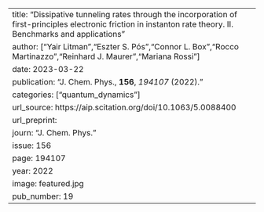 ---
title: "Dissipative tunneling rates through the incorporation of first-principles electronic  friction in instanton rate theory. II. Benchmarks and applications"  
author: ["Yair Litman","Eszter S. Pós","Connor L. Box","Rocco Martinazzo","Reinhard J. Maurer","Mariana Rossi"]
date: 2023-03-22
publication: "J. Chem. Phys., **156**, _194107_ (2022)."
categories: ["quantum_dynamics"]
url_source:  https://aip.scitation.org/doi/10.1063/5.0088400
url_preprint:
journ: "J. Chem. Phys."
issue: 156
page: 194107
year: 2022
image: featured.jpg
pub_number: 19
----

